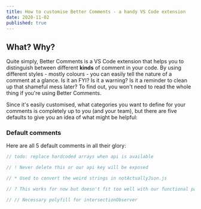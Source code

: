 ```yaml
---
title: How to customise Better Comments - a handy VS Code extension
date: 2020-11-02
published: true
---
```


## What? Why?

Quite simply, Better Comments is a VS Code extension that helps you to
distinguish between different **kinds** of comment in your code. By using different
styles - mostly colours - you can easily tell the nature of a comment at a glance.
Is it an FYI? Is it a warning? Is it a reminder to clean up that shameful mess later?
To find out, you won't need to read the whole thing if you're using Better Comments.

Since it's easily customised, what categories you want to define for your comments
is completely up to you (and your team), but there are five defaults to give you
an idea of what might be helpful:

### Default comments

Here are all 5 default comments in all their glory:

```js
// todo: replace hardcoded arrays when api is available

// ! Never delete this or our api key will be exposed

// * Used to convert the weird strings in notActuallyJson.js

// ? This works for now but doesn't fit too well with our functional paradigm

// // Necessary polyfill for intersectionObserver
```
